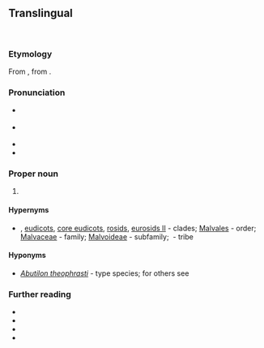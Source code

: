 {{also|abutilon}}
==Translingual==
{{wikipedia}}
[[Image:Abutilon darwini - Burvenich.jpg|thumb|{{taxlink|Abutilon darwinii|species|noshow=1}}]]
[[Image:Starr_040514-0250_Abutilon_grandifolium.jpg|thumb|{{taxlink|Abutilon grandifolium|species|noshow=1}}]]

===Etymology===
From {{der|mul|NL.|-}}, from {{der|mul|ar|أَبُو طِيلُون||{{vern|Indian mallow}}}}.

===Pronunciation===
* {{a|RP}} {{IPA|mul|/əˈbjuː.tɪˌlɒn/}}
* {{a|US}} {{IPA|mul|/əˈbjutˌl̩ɑn/|/ˌæb.jəˈti.lɑn/}}
* {{rhymes|mul|iːlɒn}}
* {{rhymes|mul|uːtəlɑn}}

===Proper noun===
{{taxoninfl|i=1|g=n}}

# {{taxon|genus|family|Malvaceae|broadleaf flowering plants in the [[mallow]] family found in the [[torrid]] and [[temperate]] zones}}

====Hypernyms====
* {{sense|genus}} {{angiosperms Hypernyms}}, [[eudicots]], [[core eudicots]], [[rosids]], [[eurosids II]]&nbsp;- clades; [[Malvales]]&nbsp;- order; [[Malvaceae]]&nbsp;- family; [[Malvoideae]]&nbsp;- subfamily; {{taxlink|Malveae|tribe|ver=200425}}&nbsp;- tribe

====Hyponyms====
* {{sense|genus}} ''[[Abutilon theophrasti]]''&nbsp;- type species; for others see {{pedia|i=1}}

===Further reading===
* {{pedia|i=1}}
* {{specieslite|i=1}}
* {{comcatlite|i=1}}
* {{R:USDA Plants|ABUTI}}